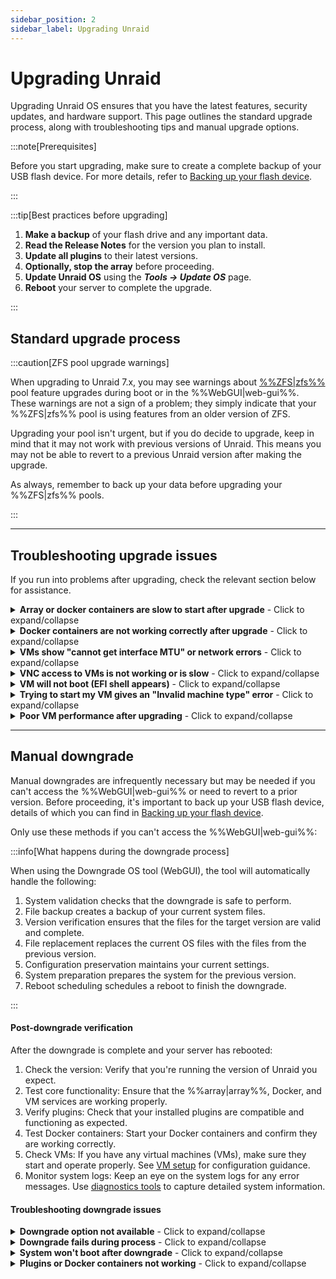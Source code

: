 ```yaml
---
sidebar_position: 2
sidebar_label: Upgrading Unraid
---
```



# Upgrading Unraid

Upgrading Unraid OS ensures that you have the latest features, security updates, and hardware support. This page outlines the standard upgrade process, along with troubleshooting tips and manual upgrade options.

:::note[Prerequisites]

Before you start upgrading, make sure to create a complete backup of your USB flash device. For more details, refer to [Backing up your flash device](../maintain-and-update/changing-the-flash-device.mdx#backing-up-your-flash-device).

:::

:::tip[Best practices before upgrading]

1. **Make a backup** of your flash drive and any important data.
2. **Read the Release Notes** for the version you plan to install.
3. **Update all plugins** to their latest versions.
4. **Optionally, stop the array** before proceeding.
5. **Update Unraid OS** using the **_Tools → Update OS_** page.
6. **Reboot** your server to complete the upgrade.

:::

## Standard upgrade process

<Tabs>
  <TabItem value="modern-7x" label="Unraid 7.x and later" default>
    <UpgradeModern />
  </TabItem>

  <TabItem value="legacy-611-612" label="Unraid 6.11 to 6.12">
    <UpgradeLegacy611612 />
  </TabItem>
</Tabs>

:::caution[ZFS pool upgrade warnings]

When upgrading to Unraid 7.x, you may see warnings about [%%ZFS|zfs%%](../../advanced-configurations/optimize-storage/zfs-storage.mdx) pool feature upgrades during boot or in the %%WebGUI|web-gui%%. These warnings are not a sign of a problem; they simply indicate that your %%ZFS|zfs%% pool is using features from an older version of ZFS.

Upgrading your pool isn't urgent, but if you do decide to upgrade, keep in mind that it may not work with previous versions of Unraid. This means you may not be able to revert to a previous Unraid version after making the upgrade.

As always, remember to back up your data before upgrading your %%ZFS|zfs%% pools.

:::

---

## Troubleshooting upgrade issues

If you run into problems after upgrading, check the relevant section below for assistance.

<details>
  <summary><strong>Array or docker containers are slow to start after upgrade</strong> - Click to expand/collapse</summary>

A one-time migration may be necessary for Docker containers after certain upgrades. This process can take time, especially if you have many images. Be patient during this process; performance should normalize after the initial start.

</details>

<details>
  <summary><strong>Docker containers are not working correctly after upgrade</strong> - Click to expand/collapse</summary>

If you encounter errors like _"layers from manifest don't match image configuration,"_ you may need to rebuild your Docker image file. Here’s how:

1. Go to **_Settings → Docker_** and stop the Docker service.
2. Check the box to delete the Docker image and click the delete button.
3. Restart Docker to recreate the image.
4. Navigate to the **Apps** tab, **Previous Apps** and check off what you wish to reinstall and click **"Install xx Applications"**.

</details>

<details>
  <summary><strong>VMs show "cannot get interface MTU" or network errors</strong> - Click to expand/collapse</summary>

If you've used a custom bridge name for %%VM|vm%% networking, update all %%VMs|vm%% to use the default `br0` bridge by following these steps:

1. Go to the **VMs** tab and edit each %%VM|vm%% (make sure to enable **Advanced View**).
2. Set the network bridge to `br0` and click **Apply**.
3. Navigate to **_Settings → VM Manager_** (in **Advanced View**) and set the default bridge to `br0`.

</details>

<details>
  <summary><strong>VNC access to VMs is not working or is slow</strong> - Click to expand/collapse</summary>

For older %%VMs|vm%%, you may need to update the %%VNC|vnc-session%% video driver:

1. Edit the %%VM|vm%% from the **VMs** tab (select **Advanced View**).
2. Set the **%%VNC|vnc-session%% Video Driver** to **QXL** (recommended). Try **Cirrus** or **vmvga** if you have limited success with QXL.
3. Click **Apply** to save the changes.

</details>

<details>
  <summary><strong>VM will not boot (EFI shell appears)</strong> - Click to expand/collapse</summary>

If you have %%OVMF|ovmf%%-based %%VMs|vm%% created in older Unraid versions, you might encounter an EFI shell. You can boot the %%VM|vm%% by entering the following commands:

1. Type `fs0:`.
2. Then type `cd efi/boot`.
3. Finally, type `bootx64.efi`.

If `fs0:` doesn't work, you can try `fs1:` instead. If you continue to have issues, please visit the [Unraid forums](https://forums.unraid.net/) for assistance.

</details>

<details>
  <summary><strong>Trying to start my VM gives an "Invalid machine type" error</strong> - Click to expand/collapse</summary>

To resolve this, edit the %%VM|vm%% in the %%WebGUI|web-gui%% and click **Apply** without making any changes. This action will update the machine type to the latest supported version.

</details>

<details>
  <summary><strong>Poor VM performance after upgrading</strong> - Click to expand/collapse</summary>

If your %%VM|vm%% is slow after an upgrade, go to the %%VM|vm%% settings (in **Advanced View**) and update the **Machine** type version to the latest revision (e.g., change from `i440fx-2.5` to `i440fx-2.7`). Make sure not to change the prefix (for example, don't switch from `i440fx` to `Q35`).

</details>

---

## Manual downgrade

Manual downgrades are infrequently necessary but may be needed if you can't access the %%WebGUI|web-gui%% or need to revert to a prior version. Before proceeding, it's important to back up your USB flash device, details of which you can find in [Backing up your flash device](../maintain-and-update/changing-the-flash-device.mdx#backing-up-your-flash-device).

Only use these methods if you can't access the %%WebGUI|web-gui%%:

<Tabs>
  <TabItem value="Simplest method" label="Simplest method">
    <ManualDowngradeSimplest />
  </TabItem>

  <TabItem value="Command line method" label="Command line method">
    <ManualDowngradeCommandLine />
  </TabItem>
</Tabs>

:::info[What happens during the downgrade process]

When using the Downgrade OS tool (WebGUI), the tool will automatically handle the following:

1. System validation checks that the downgrade is safe to perform.
2. File backup creates a backup of your current system files.
3. Version verification ensures that the files for the target version are valid and complete.
4. File replacement replaces the current OS files with the files from the previous version.
5. Configuration preservation maintains your current settings.
6. System preparation prepares the system for the previous version.
7. Reboot scheduling schedules a reboot to finish the downgrade.

:::

#### Post-downgrade verification

After the downgrade is complete and your server has rebooted:

1. Check the version: Verify that you're running the version of Unraid you expect.
2. Test core functionality: Ensure that the %%array|array%%, Docker, and VM services are working properly.
3. Verify plugins: Check that your installed plugins are compatible and functioning as expected.
4. Test Docker containers: Start your Docker containers and confirm they are working correctly.
5. Check VMs: If you have any virtual machines (VMs), make sure they start and operate properly. See [VM setup](../../using-unraid-to/create-virtual-machines/vm-setup.mdx) for configuration guidance.
6. Monitor system logs: Keep an eye on the system logs for any error messages. Use [diagnostics tools](../../troubleshooting/diagnostics/capture-diagnostics-and-logs.mdx) to capture detailed system information.

#### Troubleshooting downgrade issues

<details>
  <summary><strong>Downgrade option not available</strong> - Click to expand/collapse</summary>

If you don’t see an option to downgrade:

- **Check system history**: Make sure you've previously upgraded from a compatible version.
- **Verify file integrity**: Previous version files might be corrupted or missing.
- **Check compatibility**: The earlier version may not be compatible with your current hardware.
- **Manual method**: If needed, follow the manual downgrade methods outlined on this page.

</details>

<details>
  <summary><strong>Downgrade fails during process</strong> - Click to expand/collapse</summary>

If the downgrade process doesn't go as planned:

1. Don't panic. Your system should still work with the current version.
2. Take a look at the system logs to find specific error messages. Use [diagnostics tools](../../troubleshooting/diagnostics/capture-diagnostics-and-logs.mdx) for comprehensive log analysis.
3. Verify files: Ensure that all required files for the target version are available.
4. Try the manual method: If the tool doesn't work, consider using the manual downgrade methods.
5. Contact support: If problems continue, reach out to Unraid support with your diagnostics.

</details>

<details>
  <summary><strong>System won't boot after downgrade</strong> - Click to expand/collapse</summary>

If your system doesn’t boot after downgrading:

1. Boot from USB: Use another computer to access your USB flash device. See [boot troubleshooting](../../troubleshooting/common-issues/boot-and-startup-failures.mdx) for detailed recovery steps.
2. Restore from backup: Copy your backup files back to the USB device.
3. Check file integrity: Make sure all system files are present and not damaged.
4. Try Safe Mode: Boot into [Safe Mode](../../using-unraid-to/customize-your-experience/plugins.mdx#troubleshooting-with-safe-mode) for further troubleshooting.
5. Manual recovery: If necessary, utilize the manual recovery methods.

</details>

<details>
  <summary><strong>Plugins or Docker containers not working</strong> - Click to expand/collapse</summary>

After downgrading, some plugins or containers may not function properly:

- **Update plugins**: Look for plugin updates that work with the downgraded version. Check [Community Applications](../../using-unraid-to/run-docker-containers/community-applications.mdx) for compatible versions.
- **Rebuild Docker**: Delete and recreate your Docker image file. See [Docker troubleshooting](../../troubleshooting/common-issues/docker-troubleshooting.mdx#re-creating-the-docker-image-file) for detailed steps.
  - **Check dependencies**: Ensure that all necessary dependencies are available.
  - **Plugin compatibility**: Some plugins might not support earlier Unraid versions.
  - **UI/WebGUI feature-dependent plugins**: Plugins relying on newer WebGUI features may not operate correctly on older versions.
  - **Theme plugins**: Visual customization plugins may require updates or removal if they are incompatible.

</details>

